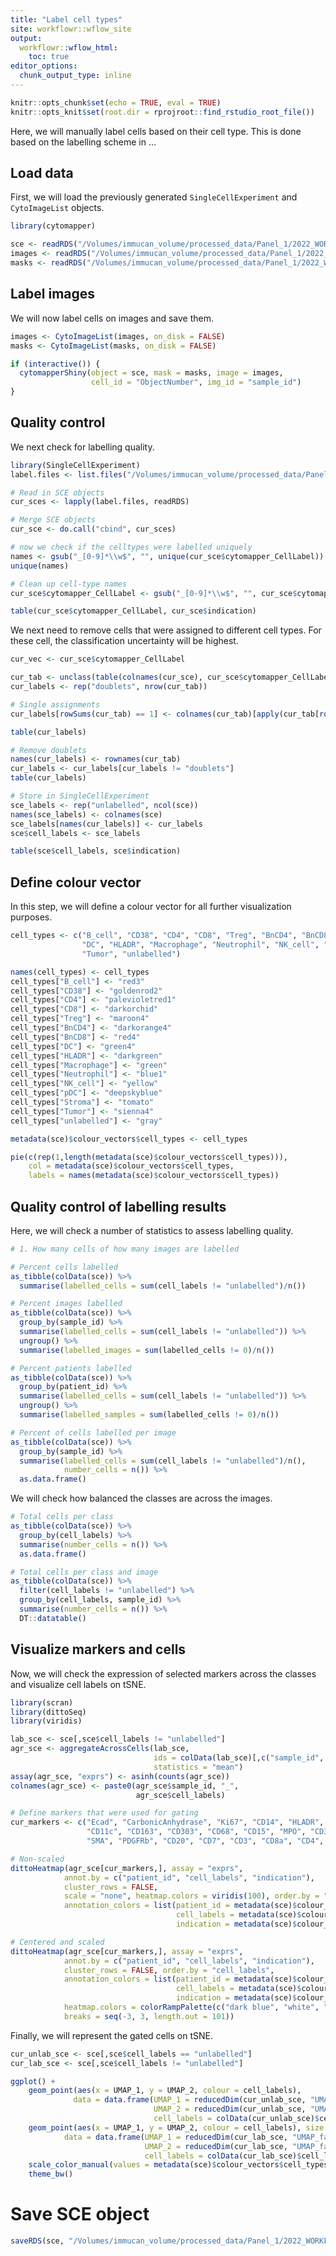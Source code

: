 ```yaml
---
title: "Label cell types"
site: workflowr::wflow_site
output:
  workflowr::wflow_html:
    toc: true
editor_options:
  chunk_output_type: inline
---
```


```r
knitr::opts_chunk$set(echo = TRUE, eval = TRUE)
knitr::opts_knit$set(root.dir = rprojroot::find_rstudio_root_file())
```

Here, we will manually label cells based on their cell type. This is done
based on the labelling scheme in ...

## Load data

First, we will load the previously generated `SingleCellExperiment` and 
`CytoImageList` objects.

```r
library(cytomapper)

sce <- readRDS("/Volumes/immucan_volume/processed_data/Panel_1/2022_WORKFLOW/IMC/Rout/sce.rds")
images <- readRDS("/Volumes/immucan_volume/processed_data/Panel_1/2022_WORKFLOW/IMC/Rout/images.rds")
masks <- readRDS("/Volumes/immucan_volume/processed_data/Panel_1/2022_WORKFLOW/IMC/Rout/masks.rds")
```

## Label images

We will now label cells on images and save them. 

```r
images <- CytoImageList(images, on_disk = FALSE)
masks <- CytoImageList(masks, on_disk = FALSE)

if (interactive()) {
  cytomapperShiny(object = sce, mask = masks, image = images,
                  cell_id = "ObjectNumber", img_id = "sample_id")
}
```

## Quality control

We next check for labelling quality.

```r
library(SingleCellExperiment)
label.files <- list.files("/Volumes/immucan_volume/processed_data/Panel_1/2022_WORKFLOW/IMC/Rout/gated_cells/", full.names = TRUE)

# Read in SCE objects
cur_sces <- lapply(label.files, readRDS)

# Merge SCE objects
cur_sce <- do.call("cbind", cur_sces)

# now we check if the celltypes were labelled uniquely
names <- gsub("_[0-9]*\\w$", "", unique(cur_sce$cytomapper_CellLabel))
unique(names)

# Clean up cell-type names
cur_sce$cytomapper_CellLabel <- gsub("_[0-9]*\\w$", "", cur_sce$cytomapper_CellLabel)

table(cur_sce$cytomapper_CellLabel, cur_sce$indication)
```

We next need to remove cells that were assigned to different cell types.
For these cell, the classification uncertainty will be highest.

```r
cur_vec <- cur_sce$cytomapper_CellLabel

cur_tab <- unclass(table(colnames(cur_sce), cur_sce$cytomapper_CellLabel))
cur_labels <- rep("doublets", nrow(cur_tab))

# Single assignments
cur_labels[rowSums(cur_tab) == 1] <- colnames(cur_tab)[apply(cur_tab[rowSums(cur_tab) == 1,], 1,  which.max)]

table(cur_labels)

# Remove doublets
names(cur_labels) <- rownames(cur_tab)
cur_labels <- cur_labels[cur_labels != "doublets"]
table(cur_labels)

# Store in SingleCellExperiment
sce_labels <- rep("unlabelled", ncol(sce))
names(sce_labels) <- colnames(sce)
sce_labels[names(cur_labels)] <- cur_labels
sce$cell_labels <- sce_labels

table(sce$cell_labels, sce$indication)
```

## Define colour vector

In this step, we will define a colour vector for all further visualization purposes.

```r
cell_types <- c("B_cell", "CD38", "CD4", "CD8", "Treg", "BnCD4", "BnCD8",
                "DC", "HLADR", "Macrophage", "Neutrophil", "NK_cell", "pDC", "Stroma", 
                "Tumor", "unlabelled")

names(cell_types) <- cell_types
cell_types["B_cell"] <- "red3"
cell_types["CD38"] <- "goldenrod2"
cell_types["CD4"] <- "palevioletred1"
cell_types["CD8"] <- "darkorchid"
cell_types["Treg"] <- "maroon4"
cell_types["BnCD4"] <- "darkorange4"
cell_types["BnCD8"] <- "red4"
cell_types["DC"] <- "green4"
cell_types["HLADR"] <- "darkgreen"
cell_types["Macrophage"] <- "green"
cell_types["Neutrophil"] <- "blue1"
cell_types["NK_cell"] <- "yellow"
cell_types["pDC"] <- "deepskyblue"
cell_types["Stroma"] <- "tomato"
cell_types["Tumor"] <- "sienna4"
cell_types["unlabelled"] <- "gray"

metadata(sce)$colour_vectors$cell_types <- cell_types

pie(c(rep(1,length(metadata(sce)$colour_vectors$cell_types))),
    col = metadata(sce)$colour_vectors$cell_types,
    labels = names(metadata(sce)$colour_vectors$cell_types))
```

## Quality control of labelling results

Here, we will check a number of statistics to assess labelling quality.

```r
# 1. How many cells of how many images are labelled

# Percent cells labelled
as_tibble(colData(sce)) %>% 
  summarise(labelled_cells = sum(cell_labels != "unlabelled")/n()) 

# Percent images labelled
as_tibble(colData(sce)) %>% 
  group_by(sample_id) %>%
  summarise(labelled_cells = sum(cell_labels != "unlabelled")) %>%
  ungroup() %>%
  summarise(labelled_images = sum(labelled_cells != 0)/n())

# Percent patients labelled
as_tibble(colData(sce)) %>% 
  group_by(patient_id) %>%
  summarise(labelled_cells = sum(cell_labels != "unlabelled")) %>%
  ungroup() %>%
  summarise(labelled_samples = sum(labelled_cells != 0)/n())

# Percent of cells labelled per image
as_tibble(colData(sce)) %>% 
  group_by(sample_id) %>%
  summarise(labelled_cells = sum(cell_labels != "unlabelled")/n(),
            number_cells = n()) %>%
  as.data.frame()
```

We will check how balanced the classes are across the images.

```r
# Total cells per class
as_tibble(colData(sce)) %>%
  group_by(cell_labels) %>%
  summarise(number_cells = n()) %>%
  as.data.frame()

# Total cells per class and image
as_tibble(colData(sce)) %>%
  filter(cell_labels != "unlabelled") %>%
  group_by(cell_labels, sample_id) %>%
  summarise(number_cells = n()) %>%
  DT::datatable()
```

## Visualize markers and cells

Now, we will check the expression of selected markers across the classes and visualize cell labels on tSNE.

```r
library(scran)
library(dittoSeq)
library(viridis)

lab_sce <- sce[,sce$cell_labels != "unlabelled"]
agr_sce <- aggregateAcrossCells(lab_sce, 
                                ids = colData(lab_sce)[,c("sample_id", "cell_labels")], 
                                statistics = "mean")
assay(agr_sce, "exprs") <- asinh(counts(agr_sce))
colnames(agr_sce) <- paste0(agr_sce$sample_id, "_", 
                            agr_sce$cell_labels)

# Define markers that were used for gating
cur_markers <- c("Ecad", "CarbonicAnhydrase", "Ki67", "CD14", "HLADR", 
                 "CD11c", "CD163", "CD303", "CD68", "CD15", "MPO", "CD38",
                 "SMA", "PDGFRb", "CD20", "CD7", "CD3", "CD8a", "CD4", "GrzB", "FOXP3", "PD1")

# Non-scaled
dittoHeatmap(agr_sce[cur_markers,], assay = "exprs",
            annot.by = c("patient_id", "cell_labels", "indication"), 
            cluster_rows = FALSE,
            scale = "none", heatmap.colors = viridis(100), order.by = "cell_labels",
            annotation_colors = list(patient_id = metadata(sce)$colour_vectors$PatientIds,
                                     cell_labels = metadata(sce)$colour_vectors$cell_types,
                                     indication = metadata(sce)$colour_vectors$Indication))

# Centered and scaled
dittoHeatmap(agr_sce[cur_markers,], assay = "exprs",
            annot.by = c("patient_id", "cell_labels", "indication"), 
            cluster_rows = FALSE, order.by = "cell_labels",
            annotation_colors = list(patient_id = metadata(sce)$colour_vectors$PatientIds,
                                     cell_labels = metadata(sce)$colour_vectors$cell_types,
                                     indication = metadata(sce)$colour_vectors$Indication),
            heatmap.colors = colorRampPalette(c("dark blue", "white", "dark red"))(100),
            breaks = seq(-3, 3, length.out = 101))
```

Finally, we will represent the gated cells on tSNE.

```r
cur_unlab_sce <- sce[,sce$cell_labels == "unlabelled"]
cur_lab_sce <- sce[,sce$cell_labels != "unlabelled"]

ggplot() +
    geom_point(aes(x = UMAP_1, y = UMAP_2, colour = cell_labels), 
              data = data.frame(UMAP_1 = reducedDim(cur_unlab_sce, "UMAP_fastMNN")[,1],
                                UMAP_2 = reducedDim(cur_unlab_sce, "UMAP_fastMNN")[,2],
                                cell_labels = colData(cur_unlab_sce)$cell_labels)) +
    geom_point(aes(x = UMAP_1, y = UMAP_2, colour = cell_labels), size = 0.5, 
            data = data.frame(UMAP_1 = reducedDim(cur_lab_sce, "UMAP_fastMNN")[,1],
                              UMAP_2 = reducedDim(cur_lab_sce, "UMAP_fastMNN")[,2],
                              cell_labels = colData(cur_lab_sce)$cell_labels)) +
    scale_color_manual(values = metadata(sce)$colour_vectors$cell_types) + 
    theme_bw()
```

# Save SCE object

```r
saveRDS(sce, "/Volumes/immucan_volume/processed_data/Panel_1/2022_WORKFLOW/IMC/Rout/sce.rds")
```

